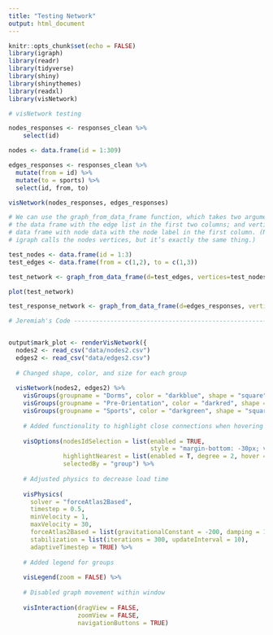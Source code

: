 ```yaml
---
title: "Testing Network"
output: html_document
---
```


```r
knitr::opts_chunk$set(echo = FALSE)
library(igraph)
library(readr)
library(tidyverse)
library(shiny)
library(shinythemes)
library(readxl)
library(visNetwork)
```

```r
# visNetwork testing 

nodes_responses <- responses_clean %>%
    select(id) 

nodes <- data.frame(id = 1:309)

edges_responses <- responses_clean %>%
  mutate(from = id) %>%
  mutate(to = sports) %>%
  select(id, from, to)

visNetwork(nodes_responses, edges_responses)
```

```r
# We can use the graph_from_data_frame function, which takes two arguments: d, 
# the data frame with the edge list in the first two columns; and vertices, a 
# data frame with node data with the node label in the first column. (Note that 
# igraph calls the nodes vertices, but it’s exactly the same thing.)

test_nodes <- data.frame(id = 1:3)
test_edges <- data.frame(from = c(1,2), to = c(1,3))

test_network <- graph_from_data_frame(d=test_edges, vertices=test_nodes, directed=F)

plot(test_network)

test_response_network <- graph_from_data_frame(d=edges_responses, vertices=nodes_responses, directed=F)

```

```r
# Jeremiah's Code ---------------------------------------------------------


output$mark_plot <- renderVisNetwork({
  nodes2 <- read_csv("data/nodes2.csv")
  edges2 <- read_csv("data/edges2.csv")
  
  # Changed shape, color, and size for each group
  
  visNetwork(nodes2, edges2) %>%
    visGroups(groupname = "Dorms", color = "darkblue", shape = "square", size = 65) %>%
    visGroups(groupname = "Pre-Orientation", color = "darkred", shape = "square", size = 45) %>%
    visGroups(groupname = "Sports", color = "darkgreen", shape = "square", size = 45) %>%
    
    # Added functionality to highlight close connections when hovering over node
    
    visOptions(nodesIdSelection = list(enabled = TRUE,
                                       style = "margin-bottom: -30px; visibility: hidden"),
               highlightNearest = list(enabled = T, degree = 2, hover = T),
               selectedBy = "group") %>%
    
    # Adjusted physics to decrease load time
    
    visPhysics(
      solver = "forceAtlas2Based", 
      timestep = 0.5,
      minVelocity = 1,
      maxVelocity = 30,
      forceAtlas2Based = list(gravitationalConstant = -200, damping = 1),
      stabilization = list(iterations = 300, updateInterval = 10),
      adaptiveTimestep = TRUE) %>%
    
    # Added legend for groups
    
    visLegend(zoom = FALSE) %>%
    
    # Disabled graph movement within window
    
    visInteraction(dragView = FALSE, 
                   zoomView = FALSE,
                   navigationButtons = TRUE)
```